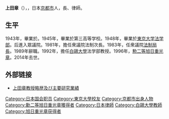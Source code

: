 {{unreferenced|time=2016-12-20T11:30:36+00:00}}
{{Infobox Officeholder
| name  = 上田 章
| original_name = 
| native_name_lang =
| image = 
| imagesize = 
| caption = 
|order = 
|office       = {{JPN}}第8任[[日本眾議院|眾議院]]法制局局長
|term_start   = 1983年4月15日
|term_end     = 1989年6月22日
|1blankname   = {{nowrap|議長}}
|1namedata     = [[福田一|福田一]]<br>[[福永健司|福永健司]]<br>[[坂田道太|坂田道太]]<br>[[原健三郎|原健三郎]]<br>[[田村元|田村元]]
|predecessor  = {{link-ja|大竹清一|大竹清一}}
|successor    = {{link-ja|松下正美|松下正美}}
|birth_date = {{Birth date|1926|5|5}}
|birth_place = {{JPN}}[[京都府|京都府]][[京都市|京都市]]
|death_date ={{Death date and age|2014|3|10|1926|5|5}}
|death_place = {{JPN}}
|alma_mater = [[東京大学|東京大学]]法学部
|profession = 
|occupation=[[律師|律師]]
|spouse = 
|parents=
|children=
|relatives= 
|party = 
|website=
}}
'''上田章'''（{{lang-ja|上田章，うえだ あきら}}），{{bd|1926年|5月5日|2014年|3月10日|Ueda Akira}}，日本[[京都市|京都市]]人，{{link-ja|日本眾議院法制局|衆議院法制局}}長、律師。

==生平==
1943年，畢業於{{link-ja|京都府立京都第一中学校|京都府立洛北高等学校・附属中学校}}。1945年，畢業於第三高等学校。1948年，畢業於[[東京大学|東京大学]][[法学部|法学部]]。后進入眾議院。1981年，擔任衆議院法制次長。1983年，任衆議院[[法制局長|法制局長]]。1989年辭職。1992年，擔任[[白鷗大學|白鷗大學]]法学部教授。1996年，[[勲等|勲二等]][[旭日章|旭日重光章]]。2014年去世。

==外部链接==
*[http://ci.nii.ac.jp/naid/110001159892/ 上田章教授略歴及び主要研究業績]{{Wayback|url=http://ci.nii.ac.jp/naid/110001159892/ |date=20180703133835 }}

{{japan-poli-bio-stub}}
{{normdaten}}
{{DEFAULTSORT:Ueda Akira}}
[[Category:日本国会职员|Category:日本国会职员]]
[[Category:東京大學校友|Category:東京大學校友]]
[[Category:京都市出身人物|Category:京都市出身人物]]
[[Category:勳二等旭日重光章獲得者|Category:勳二等旭日重光章獲得者]]
[[Category:日本律師|Category:日本律師]]
[[Category:白鷗大學教師|Category:白鷗大學教師]]
[[Category:旭日重光章获得者|Category:旭日重光章获得者]]